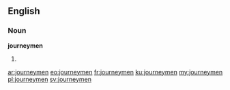 ==English==

===Noun===
'''journeymen'''

# {{plural of|journeyman}}

[[ar:journeymen]]
[[eo:journeymen]]
[[fr:journeymen]]
[[ku:journeymen]]
[[my:journeymen]]
[[pl:journeymen]]
[[sv:journeymen]]